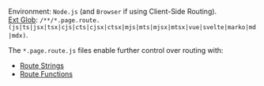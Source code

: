 Environment: `Node.js` (and `Browser` if using Client-Side Routing).<br/>
[Ext Glob](https://github.com/micromatch/micromatch#extglobs): `/**/*.page.route.(js|ts|jsx|tsx|cjs|cts|cjsx|ctsx|mjs|mts|mjsx|mtsx|vue|svelte|marko|md|mdx)`.

The `*.page.route.js` files enable further control over routing with:
 - [Route Strings](/route-string)
 - [Route Functions](/route-function)

